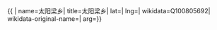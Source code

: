 {{ {{{1|PRC admin/showdata}}}|
name=太阳梁乡|
title=太阳梁乡|
lat=|
lng=|
wikidata=Q100805692|
wikidata-original-name=|
arg={{{arg|}}}}}